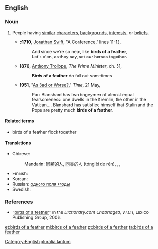 ==English==

===Noun===
{{en-plural noun|[[birds]] [[of]] [[a]] [[feather]]}}

# {{label|en|idiomatic}} People having [[similar]] [[character]]s, [[background]]s, [[interest]]s, or [[belief]]s.
#* '''c1710''', [[w:Jonathan_Swift|Jonathan Swift]], "A Conference," lines 11-12,
#*: And since we're so near, like '''birds of a feather''',
#*: Let's e'en, as they say, set our horses together.
#* '''1876''', [[w:Anthony_Trollope|Anthony Trollope]], ''The Prime Minister'', ch. 51,
#*: '''Birds of a feather''' do fall out sometimes.
#* '''1951''', "[http://www.time.com/time/magazine/article/0,9171,859236,00.html As Bad or Worse?]," ''Time'', 21 May,
#*: Paul Blanshard has two bogeymen of almost equal fearsomeness: one dwells in the Kremlin, the other in the Vatican.... Blanshard has satisfied himself that Stalin and the Pope are pretty much '''birds of a feather'''.

====Related terms====
* [[birds of a feather flock together]]

====Translations====
{{trans-top|people having similar characters}}
* Chinese:
*: Mandarin: {{qualifier|people of the same kind}} [[同類]][[的]][[人]], [[同类]][[的]][[人]] (tónglèi de rén), {{qualifier|"one hill's badgers"; derogatory}} {{t+|cmn|一丘之貉|tr=yīqiūzhīhé|sc=Hani}}, {{qualifier|"goods of the same road"; colloquial}} {{t|cmn|一路貨|sc=Hani}}, {{t+|cmn|一路货|tr=yīlùhuò|sc=Hani}}
{{trans-mid}}
* Finnish: {{t|fi|samanlaiset}}
* Korean: {{t|ko|동류|tr=[[同類]], dongnyu}}
* Russian: {{qualifier|"berries from the same field"}} [[одного поля ягоды]]
* Swedish: {{t+|sv|lika barn leka bäst|alt=lika barn}}
{{trans-bottom}}

===References===
* "[http://dictionary.reference.com/search?r=2&q=birds%20of%20a%20feather birds of a feather]" in the ''Dictionary.com Unabridged, v1.0.1'', Lexico Publishing Group, 2006.

[[Category:English pluralia tantum]]

[[et:birds of a feather]]
[[ml:birds of a feather]]
[[pt:birds of a feather]]
[[ta:birds of a feather]]